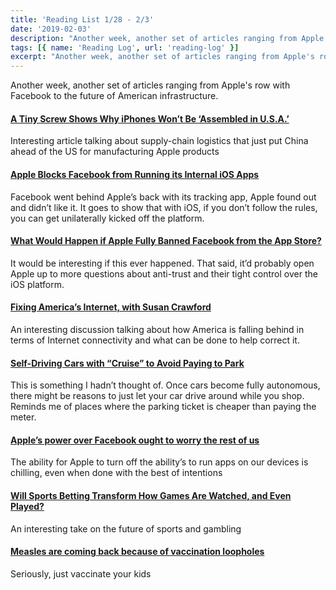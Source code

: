 ```yaml
---
title: 'Reading List 1/28 - 2/3'
date: '2019-02-03'
description: "Another week, another set of articles ranging from Apple's row with Facebook to the future of American infrastructure."
tags: [{ name: 'Reading Log', url: 'reading-log' }]
excerpt: "Another week, another set of articles ranging from Apple's row with Facebook to the future of American infrastructure."
---
```


Another week, another set of articles ranging from Apple's row with Facebook to the future of American infrastructure.

#### [A Tiny Screw Shows Why iPhones Won’t Be ‘Assembled in U.S.A.’](https://www.nytimes.com/2019/01/28/technology/iphones-apple-china-made.html)

Interesting article talking about supply-chain logistics that just put China ahead of the US for manufacturing Apple products

#### [Apple Blocks Facebook from Running its Internal iOS Apps](https://www.theverge.com/2019/1/30/18203551/apple-facebook-blocked-internal-ios-apps)

Facebook went behind Apple’s back with its tracking app, Apple found out and didn’t like it. It goes to show that with iOS, if you don’t follow the rules, you can get unilaterally kicked off the platform.

#### [What Would Happen if Apple Fully Banned Facebook from the App Store?](https://www.theverge.com/2019/2/1/18205291/apple-facebook-developer-ban-certificate-app-store)

It would be interesting if this ever happened. That said, it’d probably open Apple up to more questions about anti-trust and their tight control over the iOS platform.

#### [Fixing America’s Internet, with Susan Crawford](https://www.theverge.com/2019/1/31/18203591/internet-connectivity-susan-crawford-harvard-law-america-infrastructure-broadband-huawei-vergecast)

An interesting discussion talking about how America is falling behind in terms of Internet connectivity and what can be done to help correct it.

#### [Self-Driving Cars with “Cruise” to Avoid Paying to Park](https://news.ucsc.edu/2019/01/millardball-vehicles.html)

This is something I hadn’t thought of. Once cars become fully autonomous, there might be reasons to just let your car drive around while you shop. Reminds me of places where the parking ticket is cheaper than paying the meter.

#### [Apple’s power over Facebook ought to worry the rest of us](https://www.theverge.com/2019/1/31/18204559/apple-facebook-feud-market-research-platform-power)

The ability for Apple to turn off the ability’s to run apps on our devices is chilling, even when done with the best of intentions

#### [Will Sports Betting Transform How Games Are Watched, and Even Played?](https://www.nytimes.com/2019/01/29/magazine/sports-betting-washington.html)

An interesting take on the future of sports and gambling

#### [Measles are coming back because of vaccination loopholes](https://www.theverge.com/2019/1/30/18204333/measles-outbreaks-washington-vaccines-state-policy-anti-vax-movement)

Seriously, just vaccinate your kids
